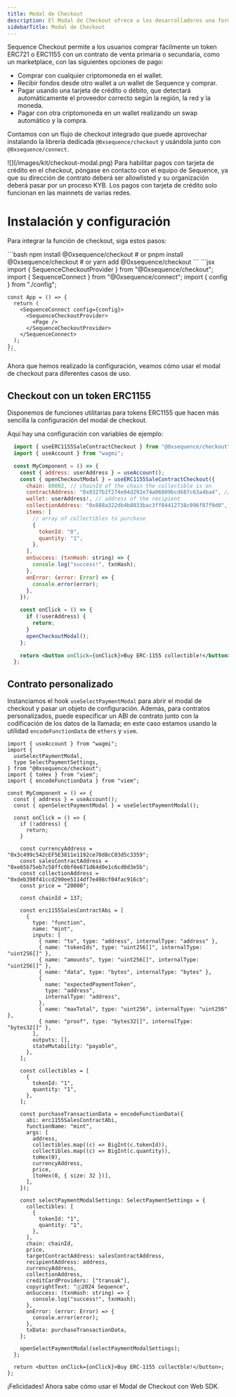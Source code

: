 ```yaml
---
title: Modal de Checkout
description: El Modal de Checkout ofrece a los desarrolladores una forma sencilla de implementar pagos con criptomonedas.
sidebarTitle: Modal de Checkout
---
```


Sequence Checkout permite a los usuarios comprar fácilmente un token ERC721 o ERC1155 con un contrato de venta primaria o secundaria, como un marketplace, con las siguientes opciones de pago:
- Comprar con cualquier criptomoneda en el wallet.
- Recibir fondos desde otro wallet a un wallet de Sequence y comprar.
- Pagar usando una tarjeta de crédito o débito, que detectará automáticamente el proveedor correcto según la región, la red y la moneda.
- Pagar con otra criptomoneda en un wallet realizando un swap automático y la compra.

Contamos con un flujo de checkout integrado que puede aprovechar instalando la librería dedicada `@0xsequence/checkout` y usándola junto con `@0xsequence/connect`.

<Frame>![](/images/kit/checkout-modal.png)</Frame>

<Note>
  Para habilitar pagos con tarjeta de crédito en el checkout, póngase en contacto con el equipo de Sequence, ya que su dirección de contrato deberá ser allowlisted y su organización deberá pasar por un proceso KYB. Los pagos con tarjeta de crédito solo funcionan en las mainnets de varias redes.
</Note>

# Instalación y configuración
Para integrar la función de checkout, siga estos pasos:

<Steps>
  <Step title="Instale la librería `@0xsequence/checkout`:">
    ```bash
    npm install @0xsequence/checkout
    # or
    pnpm install @0xsequence/checkout
    # or
    yarn add @0xsequence/checkout
    ```
  </Step>

  <Step title="Coloque el `SequenceCheckoutProvider` debajo del SequenceConnect Provider en su App:">
    ```jsx
    import { SequenceCheckoutProvider } from "@0xsequence/checkout";
    import { SequenceConnect } from "@0xsequence/connect";
    import { config } from "./config";

    const App = () => {
      return (
        <SequenceConnect config={config}>
          <SequenceCheckoutProvider>
            <Page />
          </SequenceCheckoutProvider>
        </SequenceConnect>
      );
    };
    ```
  </Step>
</Steps>

Ahora que hemos realizado la configuración, veamos cómo usar el modal de checkout para diferentes casos de uso.

## Checkout con un token ERC1155
Disponemos de funciones utilitarias para tokens ERC1155 que hacen más sencilla la configuración del modal de checkout.

Aquí hay una configuración con variables de ejemplo:

```jsx
  import { useERC1155SaleContractCheckout } from "@0xsequence/checkout";
  import { useAccount } from "wagmi";

  const MyComponent = () => {
    const { address: userAddress } = useAccount();
    const { openCheckoutModal } = useERC1155SaleContractCheckout({
      chain: 80002, // chainId of the chain the collectible is on
      contractAddress: "0x0327b2f274e04d292e74a06809bcd687c63a4ba4", // address of the contract handling the minting function
      wallet: userAddress!, // address of the recipient
      collectionAddress: "0x888a322db4b8033bac3ff84412738c096f87f9d0", // address of the collection contract
      items: [
        // array of collectibles to purchase
        {
          tokenId: "0",
          quantity: "1",
        },
      ],
      onSuccess: (txnHash: string) => {
        console.log("success!", txnHash);
      },
      onError: (error: Error) => {
        console.error(error);
      },
    });

    const onClick = () => {
      if (!userAddress) {
        return;
      }
      openCheckoutModal();
    };

    return <button onClick={onClick}>Buy ERC-1155 collectible!</button>;
  };
```

## Contrato personalizado
Instanciamos el hook `useSelectPaymentModal` para abrir el modal de checkout y pasar un objeto de configuración. Además, para contratos personalizados, puede especificar un ABI de contrato junto con la codificación de los datos de la llamada; en este caso estamos usando la utilidad `encodeFunctionData` de `ethers` y `viem`.

```tsx
import { useAccount } from "wagmi";
import {
  useSelectPaymentModal,
  type SelectPaymentSettings,
} from "@0xsequence/checkout";
import { toHex } from "viem";
import { encodeFunctionData } from "viem";

const MyComponent = () => {
  const { address } = useAccount();
  const { openSelectPaymentModal } = useSelectPaymentModal();

  const onClick = () => {
    if (!address) {
      return;
    }

    const currencyAddress = "0x3c499c542cEF5E3811e1192ce70d8cC03d5c3359";
    const salesContractAddress = "0xe65b75eb7c58ffc0bf0e671d64d0e1c6cd0d3e5b";
    const collectionAddress = "0xdeb398f41ccd290ee5114df7e498cf04fac916cb";
    const price = "20000";

    const chainId = 137;

    const erc1155SalesContractAbi = [
      {
        type: "function",
        name: "mint",
        inputs: [
          { name: "to", type: "address", internalType: "address" },
          { name: "tokenIds", type: "uint256[]", internalType: "uint256[]" },
          { name: "amounts", type: "uint256[]", internalType: "uint256[]" },
          { name: "data", type: "bytes", internalType: "bytes" },
          {
            name: "expectedPaymentToken",
            type: "address",
            internalType: "address",
          },
          { name: "maxTotal", type: "uint256", internalType: "uint256" },
          { name: "proof", type: "bytes32[]", internalType: "bytes32[]" },
        ],
        outputs: [],
        stateMutability: "payable",
      },
    ];

    const collectibles = [
      {
        tokenId: "1",
        quantity: "1",
      },
    ];

    const purchaseTransactionData = encodeFunctionData({
      abi: erc1155SalesContractAbi,
      functionName: "mint",
      args: [
        address,
        collectibles.map((c) => BigInt(c.tokenId)),
        collectibles.map((c) => BigInt(c.quantity)),
        toHex(0),
        currencyAddress,
        price,
        [toHex(0, { size: 32 })],
      ],
    });

    const selectPaymentModalSettings: SelectPaymentSettings = {
      collectibles: [
        {
          tokenId: "1",
          quantity: "1",
        },
      ],
      chain: chainId,
      price,
      targetContractAddress: salesContractAddress,
      recipientAddress: address,
      currencyAddress,
      collectionAddress,
      creditCardProviders: ["transak"],
      copyrightText: "ⓒ2024 Sequence",
      onSuccess: (txnHash: string) => {
        console.log("success!", txnHash);
      },
      onError: (error: Error) => {
        console.error(error);
      },
      txData: purchaseTransactionData,
    };

    openSelectPaymentModal(selectPaymentModalSettings);
  };

  return <button onClick={onClick}>Buy ERC-1155 collectble!</button>;
};
```

¡Felicidades! Ahora sabe cómo usar el Modal de Checkout con Web SDK.